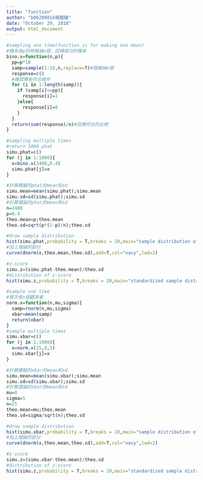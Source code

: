 ```yaml
---
title: "function"
author: "b06208016楊鎧綾"
date: "October 29, 2018"
output: html_document
---
```


```r
#sampling one time(function is for making one mean)
#機率為p的時候抽n個，回傳成功的機率
bino.x=function(n,p){
  pp=p*10
  samp=sample(1:10,n,replace=T)#隨機抽n個
  response=c()
  #確認哪些符合條件
  for (i in 1:length(samp)){
    if (samp[i]<=pp){
      response[i]=1
    }else{
      response[i]=0
    }
  }
  return(sum(response)/n)#回傳符合的比例
}

#sampling multiple times
#return 1000 phat
simu.phat=c()
for (j in 1:1000){
  x=bino.x(2400,0.4)
  simu.phat[j]=x
}
```
```r
#計算模擬的phat的mean和sd
simu.mean=mean(simu.phat);simu.mean
simu.sd=sd(simu.phat);simu.sd
#計算理論的phat的mean和sd
n=2400
p=0.4
theo.mean=p;theo.mean
theo.sd=sqrt(p*(1-p)/n);theo.sd
```
```r
#draw sample distribution
hist(simu.phat,probability = T,breaks = 20,main="sample distribution of phat by sampling",xlab="phat",col = "gold",border="white")
#加上理論的部分
curve(dnorm(x,theo.mean,theo.sd),add=T,col="navy",lwd=2)
```
```r
#z-score
simu.z=(simu.phat-theo.mean)/theo.sd
#distribution of z-score
hist(simu.z,probability = T,breaks = 20,main="standardized sample distribution",xlab="standard phat",col="blue",border = "white")
```



```r
#sample one time
#每次有n個觀測者
norm.x=function(n,mu,sigma){
  samp=rnorm(n,mu,sigma)
  xbar=mean(samp)
  return(xbar)
}
#sample multiple times
simu.xbar=c()
for (j in 1:1000){
  x=norm.x(25,8,5)
  simu.xbar[j]=x
}
```
```r
#計算模擬的xbar的mean和sd
simu.mean=mean(simu.xbar);simu.mean
simu.sd=sd(simu.xbar);simu.sd
#計算理論的xbar的mean和sd
mu=8
sigma=5
n=25
theo.mean=mu;theo.mean
theo.sd=sigma/sqrt(n);theo.sd
```
```r
#draw sample distribution
hist(simu.xbar,probability = T,breaks = 20,main="sample distribution of xbar by sampling",xlab="xbar",col = "gold",border="white")
#加上理論的部分
curve(dnorm(x,theo.mean,theo.sd),add=T,col="navy",lwd=2)
```
```r
#z-score
simu.z=(simu.xbar-theo.mean)/theo.sd
#distribution of z-score
hist(simu.z,probability = T,breaks = 20,main="standardized sample distribution",xlab="standard xbar",col="blue",border = "white")
```




















